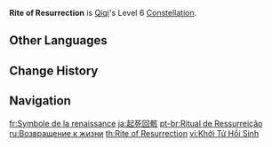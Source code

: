 {{Constellation Infobox
|image       = Constellation Rite of Resurrection.png
|description = Using [[Adeptus Art: Preserver of Fortune]] revives all fallen party members nearby and regenerates 50% of their HP.<br>This effect can only occur once every 15 mins.
|level       = 6
|character   = Qiqi
|utility1    = Healing
|utility2    = Party
|utility3    = Revival
}}
'''Rite of Resurrection''' is [[Qiqi]]'s Level 6 [[Constellation]].

==Other Languages==
{{Other Languages
|en      = Rite of Resurrection
|zhs     = 起死回骸
|zhs_rm  = Qǐ Sǐ Huí Hái
|zht     = 起死回骸
|zht_rm  = Qǐ Sǐ Huí Hái
|zh_tl   = 
|ja      = 起死回骸
|ja_rm   = Kishi Kaigai{{Assumed}}
|ja_tl   = Revival into Corpse
|ja_note = It can be a reference to the ''yojijukugo'' (idiomatic compound) {{ja|起死回生|Kishi Kaisei}}, which means "revival from the brink of death; recovering from a hopeless situation; resuscitation; revitalization." However, the last kanji, which means "life," has been replaced with {{ja|骸}}, which means "corpse."
|ko      = 기사회해
|ko_tl   = Revival into Bone
|es      = Rito de la resurrección
|es_tl   = Rite of Resurrection
|fr      = Symbole de la renaissance
|fr_tl   = Symbol of Rebirth
|ru      = Возвращение к жизни
|ru_tl   = Return to Life
|th      = Rite of Resurrection
|vi      = Khởi Tử Hồi Sinh
|vi_tl   = 
|de      = Auferstehung
|de_tl   = Resurrection
|id      = Rite of Resurrection
|pt      = Ritual de Ressurreição
|pt_tl   = Ritual of Resurrection
|tr      = Canlandırma Ayini
|tr_tl   = Reanimation Rite
|it      = Rito della rinascita
|it_tl   = Rite of Rebirth
}}

==Change History==
{{Change History|1.0}}

==Navigation==
{{Talent Navbox|Qiqi}}

[[fr:Symbole de la renaissance]]
[[ja:起死回骸]]
[[pt-br:Ritual de Ressurreição]]
[[ru:Возвращение к жизни]]
[[th:Rite of Resurrection]]
[[vi:Khởi Tử Hồi Sinh]]